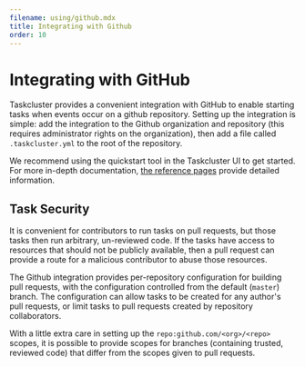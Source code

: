 ```yaml
---
filename: using/github.mdx
title: Integrating with Github
order: 10
---
```



# Integrating with GitHub

<div align="right">
<a href="https://github.com/taskcluster/taskcluster/blob/master/ui/docs/manual/using/github.mdx">
  <CodeTagsIcon />
</a>
</div>

Taskcluster provides a convenient integration with GitHub to enable starting
tasks when events occur on a github repository.  Setting up the integration is
simple: add the integration to the Github organization and repository
(this requires administrator rights on the organization), then add a file called
`.taskcluster.yml` to the root of the repository.

We recommend using the quickstart tool in the Taskcluster UI to get started.
For more in-depth documentation, [the reference
pages](/docs/reference/integrations/github) provide detailed information.

## Task Security

It is convenient for contributors to run tasks on pull requests, but those
tasks then run arbitrary, un-reviewed code. If the tasks have access to
resources that should not be publicly available, then a pull request can
provide a route for a malicious contributor to abuse those resources.

The Github integration provides per-repository configuration for building pull
requests, with the configuration controlled from the default (`master`) branch.
The configuration can allow tasks to be created for any author's pull requests,
or limit tasks to pull requests created by repository collaborators.

With a little extra care in setting up the `repo:github.com/<org>/<repo>`
scopes, it is possible to provide scopes for branches (containing trusted,
reviewed code) that differ from the scopes given to pull requests.
